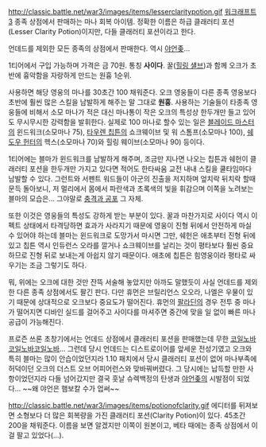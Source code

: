 http://classic.battle.net/war3/images/items/lesserclaritypotion.gif
[[워크래프트 3]] 종족 상점에서 판매하는 마나 회복 아이템. 정확한 이름은 하급 클래러티 포션(Lesser Clarity Potion)이지만, 다들 클래러티 포션이라고 한다.

언데드를 제외한 모든 종족의 상점에서 판매한다. 역시 [[야언좆]]...

1티어에서 구입 가능하며 가격은 금 70원. 통칭 '''사이다'''. 꿀([[힐링 섈브]])과 함께 오크가 초반에 흉악함을 자랑하게 만드는 원흉 1순위.

사용하면 해당 영웅의 마나를 30초간 100 채워준다. 오크 영웅들이 다른 종족 영웅보다 초반에 훨씬 많은 스킬을 남발하게 해주는 말 그대로 '''원흉'''. 사용하는 기술들이 타종족 영웅들에 비해서 소모 마나가 적은 대신 마나통이 작은 오크의 특성상 한두개만 들고 있어도 무시무시한 강력함을 발휘한다. 실제로 100 마나로 할수 있는 일은 [[블레이드 마스터]]의 윈드워크(소모마나 75), [[타우렌 칩튼]]의 쇼크웨이브 및 워 스톰프(소모마나 100), [[쉐도우 헌터]]의 헥스(소모마나 70)와 힐링 웨이브(소모마나 90) 등이다.

1티어에는 블마가 윈드워크를 남발하게 해주며, 조금만 지나면 나오는 칩튼과 쉐헌이 클래러티 포션을 한두개만 가지고 있다면 적어도 한타싸움 교전 내내 스킬을 쿨타임마다 남발할 수 있다. 그런트와 서펜트 워드들이 아군의 진출을 저지하며 엎치락 뒤치락 할때 문득 돌아보니, 저 멀리에서 몸에서 파란색과 초록색의 빛을 휘감으며 이쪽을 노려보는 블마의 모습은... 그야말로 [[충격과 공포]] 그 자체.

또한 이것은 영웅들의 특성도 강하게 받는 부분이 있다. 꿀과 마찬가지로 사이다 역시 이펙트 상태에서 타격당하면 효과가 사라지기 때문에 영웅이 진형 뒤에서 안전하게 마실 수 있어야 하는데 블마는 윈드워크로 도망가서 마시면 그만, 쉐헌은 애초부터 진형 뒤에 있고 칩튼 역시 인듀런스 오라를 깔거나 쇼크웨이브를 날리는 것이 평타보다 훨씬 중요하므로 진형 뒤로 보내는게 아쉽지 않기 때문이다. 애초에 칩튼은 힘영웅이라 평타로 싸우기는 조금 그렇기도 하다.

뭐, 위에는 오크에 대한 것만 잔뜩 서술해 놓았지만 아까도 말했듯이 사실 언데드를 제외한 다른 종족 상점에서도 팔긴 판다. 다만 휴먼은 브릴리언스 오오라, 나엘은 우물이 있기 때문에 상대적으로 오크보다 중요도가 떨어진다. 휴먼의 [[팔라딘]]의 경우 전투 중 마나가 떨어지면 디바인 실드를 걸어주고 사이다를 마셔주면 중간에 맞을 일 없이 빠른 마나공급이 가능해진다.

프로즌 쓰론 초창기에서는 언데드 상점에서 클래러티 포션을 판매했는데 무한 [[충격과 공포|코일노바코일노바코일노바]]... 그런데 당시 언데드는 디스트로이어를 앞세운 전성기였고 오크와 특히 블마는 많이 안습이었던지라 1.10 패치에서 당시 클래러티 포션이 없어 마나부족에 허덕이던 오크의 더스트 오브 어피어런스와 맞바꿔버렸다. 그 당시에는 납득할 만한 사항이었던지라 다들 넘어갔지만 결국 훗날 슈렉백정의 탄생과 [[야언좆]]의 시발점이 되었다... ~~왜 야언은 햄보칼 수가 업써~~

http://classic.battle.net/war3/images/items/potionofclarity.gif
에디터를 뒤져보면 소형보다 더 많은 회복량을 가진 클래러티 포션(Clarity Potion)이 있다. 45초간 200을 채워준다. 이름을 보면 알겠지만 이쪽이 원본이고, 베타 때에는 종족 상점에서 이걸 팔고 있었다(...).
